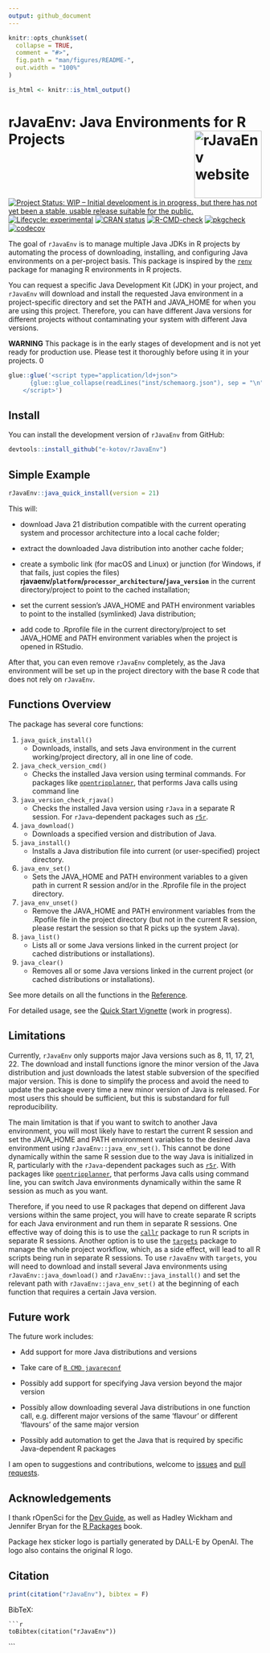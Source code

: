 ```yaml
---
output: github_document
---
```


<!-- README.md is generated from README.Rmd. Please edit that file -->

```r
knitr::opts_chunk$set(
  collapse = TRUE,
  comment = "#>",
  fig.path = "man/figures/README-",
  out.width = "100%"
)

is_html <- knitr::is_html_output()
```



# rJavaEnv: Java Environments for R Projects <a href="http://www.ekotov.pro/rJavaEnv/"><img src="man/figures/logo.png" align="right" height="134" alt="rJavaEnv website" /></a>

<!-- badges: start -->

[![Project Status: WIP – Initial development is in progress, but there has not yet been a stable, usable release suitable for the public.](https://www.repostatus.org/badges/latest/wip.svg)](https://www.repostatus.org/#wip)
[![Lifecycle: experimental](https://img.shields.io/badge/lifecycle-experimental-orange.svg)](https://lifecycle.r-lib.org/articles/stages.html#experimental){target="_blank"} [![CRAN status](https://www.r-pkg.org/badges/version/rJavaEnv)](https://CRAN.R-project.org/package=rJavaEnv){target="_blank"}
[![R-CMD-check](https://github.com/e-kotov/rJavaEnv/actions/workflows/R-CMD-check.yaml/badge.svg)](https://github.com/e-kotov/rJavaEnv/actions/workflows/R-CMD-check.yaml)
[![pkgcheck](https://github.com/e-kotov/rJavaEnv/workflows/pkgcheck/badge.svg)](https://github.com/e-kotov/rJavaEnv/actions?query=workflow%3Apkgcheck)
[![codecov](https://codecov.io/github/e-kotov/rJavaEnv/graph/badge.svg?token=2UKGZVNO5V)](https://codecov.io/github/e-kotov/rJavaEnv)

<!-- badges: end -->


The goal of `rJavaEnv` is to manage multiple Java JDKs in R projects by automating the process of downloading, installing, and configuring Java environments on a per-project basis. This package is inspired by the [`renv`](https://rstudio.github.io/renv/){target="_blank"} package for managing R environments in R projects.

You can request a specific Java Development Kit (JDK) in your project, and `rJavaEnv` will download and install the requested Java environment in a project-specific directory and set the PATH and JAVA_HOME for when you are using this project. Therefore, you can have different Java versions for different projects without contaminating your system with different Java versions.

**WARNING** This package is in the early stages of development and is not yet ready for production use. Please test it thoroughly before using it in your projects.
0

```r
glue::glue('<script type="application/ld+json">
      {glue::glue_collapse(readLines("inst/schemaorg.json"), sep = "\n")}
    </script>')
```

## Install

You can install the development version of `rJavaEnv` from GitHub:

```r
devtools::install_github("e-kotov/rJavaEnv")
```

## Simple Example

```r
rJavaEnv::java_quick_install(version = 21)
```

This will:

  - download Java 21 distribution compatible with the current operating system and processor architecture into a local cache folder;
  
  - extract the downloaded Java distribution into another cache folder;
  
  - create a symbolic link (for macOS and Linux) or junction (for Windows, if that fails, just copies the files) **rjavaenv/`platform`/`processor_architecture`/`java_version`** in the current directory/project to point to the cached installation;
  
  - set the current session's JAVA_HOME and PATH environment variables to point to the installed (symlinked) Java distribution;
  
  - add code to .Rprofile file in the current directory/project to set JAVA_HOME and PATH environment variables when the project is opened in RStudio.

After that, you can even remove `rJavaEnv` completely, as the Java environment will be set up in the project directory with the base R code that does not rely on `rJavaEnv`.


## Functions Overview

The package has several core functions:

1. `java_quick_install()`
   * Downloads, installs, and sets Java environment in the current working/project directory, all in one line of code.

2. `java_check_version_cmd()`
   * Checks the installed Java version using terminal commands. For packages like [`opentripplanner`](https://github.com/ropensci/opentripplanner){target="_blank"}, that performs Java calls using command line
   
3. `java_version_check_rjava()`
   * Checks the installed Java version using `rJava` in a separate R session. For `rJava`-dependent packages such as [`r5r`](https://github.com/ipeaGIT/r5r){target="_blank"}.

4. `java_download()`
   * Downloads a specified version and distribution of Java.

5. `java_install()`
   * Installs a Java distribution file into current (or user-specified) project directory.

6. `java_env_set()`
   * Sets the JAVA_HOME and PATH environment variables to a given path in current R session and/or in the .Rprofile file in the project directory.

7. `java_env_unset()`
   * Remove the JAVA_HOME and PATH environment variables from the .Rpofile file in the project directory (but not in the current R session, please restart the session so that R picks up the system Java).

8. `java_list()`
   * Lists all or some Java versions linked in the current project (or cached distributions or installations).
   
9. `java_clear()`
   * Removes all or some Java versions linked in the current project (or cached distributions or installations).

See more details on all the functions in the [Reference](https://e-kotov.github.io/rJavaEnv/reference/index.html){target="_blank"}.


For detailed usage, see the [Quick Start Vignette](https://www.ekotov.pro/rJavaEnv/articles/rJavaEnv.html) (work in progress).

## Limitations

Currently, `rJavaEnv` only supports major Java versions such as 8, 11, 17, 21, 22. The download and install functions ignore the minor version of the Java distribution and just downloads the latest stable subversion of the specified major version. This is done to simplify the process and avoid the need to update the package every time a new minor version of Java is released. For most users this should be sufficient, but this is substandard for full reproducibility.

The main limitation is that if you want to switch to another Java environment, you will most likely have to restart the current R session and set the JAVA_HOME and PATH environment variables to the desired Java environment using `rJavaEnv::java_env_set()`. This cannot be done dynamically within the same R session due to the way Java is initialized in R, particularly with the `rJava`-dependent packages such as [`r5r`](https://github.com/ipeaGIT/r5r){target="_blank"}. With packages like [`opentripplanner`](https://github.com/ropensci/opentripplanner){target="_blank"}, that performs Java calls using command line, you can switch Java environments dynamically within the same R session as much as you want.

Therefore, if you need to use R packages that depend on different Java versions within the same project, you will have to create separate R scripts for each Java environment and run them in separate R sessions. One effective way of doing this is to use the [`callr`](https://github.com/r-lib/callr){target="_blank"} package to run R scripts in separate R sessions. Another option is to use the [`targets`](https://github.com/ropensci/targets){target="_blank"} package to manage the whole project workflow, which, as a side effect, will lead to all R scripts being run in separate R sessions. To use `rJavaEnv` with `targets`, you will need to download and install several Java environments using `rJavaEnv::java_download()` and `rJavaEnv::java_install()` and set the relevant path with `rJavaEnv::java_env_set()` at the beginning of each function that requires a certain Java version.

## Future work

The future work includes:

  - Add support for more Java distributions and versions
  
  - Take care of [`R CMD javareconf`](https://solutions.posit.co/envs-pkgs/using-rjava/#reconfigure-r){target="_blank"}
  
  - Possibly add support for specifying Java version beyond the major version
  
  - Possibly allow downloading several Java distributions in one function call, e.g. different major versions of the same 'flavour' or different 'flavours' of the same major version
  
  - Possibly add automation to get the Java that is required by specific Java-dependent R packages
  
I am open to suggestions and contributions, welcome to [issues](https://github.com/e-kotov/rJavaEnv/issues){target="_blank"} and [pull requests](https://github.com/e-kotov/rJavaEnv/pulls){target="_blank"}.
  

## Acknowledgements

I thank rOpenSci for the [Dev Guide](https://devguide.ropensci.org/){target="_blank"}, as well as Hadley Wickham and Jennifer Bryan for the [R Packages](https://r-pkgs.org/){target="_blank"} book.

Package hex sticker logo is partially generated by DALL-E by OpenAI. The logo also contains the original R logo.

## Citation

```r
print(citation("rJavaEnv"), bibtex = F)
```

BibTeX:
```
```r
toBibtex(citation("rJavaEnv"))
```
```
